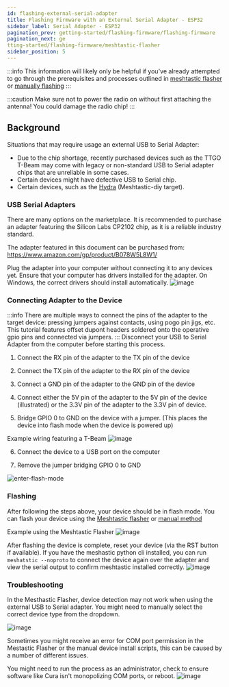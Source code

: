 ```yaml
---
id: flashing-external-serial-adapter
title: Flashing Firmware with an External Serial Adapter - ESP32
sidebar_label: Serial Adapter - ESP32
pagination_prev: getting-started/flashing-firmware/flashing-firmware
pagination_next: ge
tting-started/flashing-firmware/meshtastic-flasher
sidebar_position: 5
---
```



:::info
This information will likely only be helpful if you've already attempted to go through the prerequisites and processes outlined in [meshtastic flasher](https://meshtastic.org/docs/getting-started/flashing-firmware/meshtastic-flasher) or [manually flashing](https://meshtastic.org/docs/getting-started/flashing-firmware/flashing-esp32)
:::

:::caution
Make sure not to power the radio on without first attaching the antenna! You could damage the radio chip!
:::

## Background

Situations that may require usage an external USB to Serial Adapter:
* Due to the chip shortage, recently purchased devices such as the TTGO T-Beam may come with legacy or non-standard USB to Serial adapter chips that are unreliable in some cases. 
* Certain devices might have defective USB to Serial chip.
* Certain devices, such as the [Hydra](https://github.com/Hydra-Designs/project-hydra-meshtastic-pcb) (Meshtastic-diy target).

### USB Serial Adapters

There are many options on the marketplace. It is recommended to purchase an adapter featuring the Silicon Labs CP2102 chip, as it is a reliable industry standard.

The adapter featured in this document can be purchased from:
https://www.amazon.com/gp/product/B078W5L8W1/

Plug the adapter into your computer without connecting it to any devices yet. Ensure that your computer has drivers installed for the adapter. On Windows, the correct drivers should install automatically.
![image](https://user-images.githubusercontent.com/9000580/168445869-f73667f5-0169-46fd-ae13-15c3abad31aa.png)

### Connecting Adapter to the Device

:::info
There are multiple ways to connect the pins of the adapter to the target device: pressing jumpers against contacts, using pogo pin jigs, etc. This tutorial features offset dupont headers soldered onto the operative gpio pins and connected via jumpers.
:::
Disconnect your USB to Serial Adapter from the computer before starting this process. 

1) Connect the RX pin of the adapter to the TX pin of the device

2) Connect the TX pin of the adapter to the RX pin of the device

3) Connect a GND pin of the adapter to the GND pin of the device

4) Connect either the 5V pin of the adapter to the 5V pin of the device (illustrated) or the 3.3V pin of the adapter to the 3.3V pin of device.

5) Bridge GPIO 0 to GND on the device with a jumper. (This places the device into flash mode when the device is powered up)

Example wiring featuring a T-Beam
![image](https://user-images.githubusercontent.com/9000580/168446438-d14f34a0-b92d-4716-87fd-e0c2927a35fd.png)

6) Connect the device to a USB port on the computer

7) Remove the jumper bridging GPIO 0 to GND

![enter-flash-mode](https://user-images.githubusercontent.com/9000580/168446974-c31d3e9c-3397-4cb1-90a4-91ef2e4d5fac.gif)

### Flashing

After following the steps above, your device should be in flash mode. You can flash your device using the [Meshtastic flasher](https://meshtastic.org/docs/getting-started/flashing-firmware/meshtastic-flasher) or [manual method](https://meshtastic.org/docs/getting-started/flashing-firmware/flashing-esp32)

Example using the Meshtastic Flasher
![image](https://user-images.githubusercontent.com/9000580/168447086-313e0649-1bfe-4ccb-b891-0f56059d8063.png)

After flashing the device is complete, reset your device (via the RST button if available).
If you have the meshastic python cli installed, you can run `meshatstic --noproto` to connect the device again over the adapter and view the serial output to confirm meshtastic installed correctly.
![image](https://user-images.githubusercontent.com/9000580/168447159-71a6546a-f487-4bc2-86c1-4c489b2a8975.png)


### Troubleshooting

In the Mesthastic Flasher, device detection may not work when using the external USB to Serial adapter. You might need to manually select the correct device type from the dropdown.

![image](https://user-images.githubusercontent.com/9000580/168447197-206f7e14-debe-4b6a-bb2a-7647418075e4.png)

Sometimes you might receive an error for COM port permission in the Mestastic Flasher or the manual device install scripts, this can be caused by a number of different issues. 

You might need to run the process as an administrator, check to ensure software like Cura isn't monopolizing COM ports, or reboot. 
![image](https://user-images.githubusercontent.com/9000580/168447232-1a3af39b-e3cc-44b9-bc3a-32843a9e6f1f.png)




